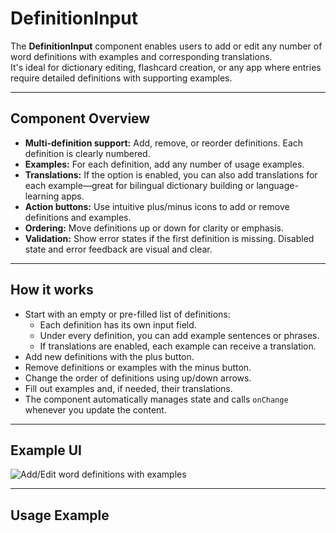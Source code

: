 
<Meta title="inputs/DefinitionInput" />

# DefinitionInput

The **DefinitionInput** component enables users to add or edit any number of word definitions with examples and corresponding translations.  
It's ideal for dictionary editing, flashcard creation, or any app where entries require detailed definitions with supporting examples.

---

## Component Overview

- **Multi-definition support:** Add, remove, or reorder definitions. Each definition is clearly numbered.
- **Examples:** For each definition, add any number of usage examples.
- **Translations:** If the option is enabled, you can also add translations for each example—great for bilingual dictionary building or language-learning apps.
- **Action buttons:** Use intuitive plus/minus icons to add or remove definitions and examples.
- **Ordering:** Move definitions up or down for clarity or emphasis.
- **Validation:** Show error states if the first definition is missing. Disabled state and error feedback are visual and clear.

---

## How it works

- Start with an empty or pre-filled list of definitions:
    - Each definition has its own input field.
    - Under every definition, you can add example sentences or phrases.
    - If translations are enabled, each example can receive a translation.
- Add new definitions with the plus button.
- Remove definitions or examples with the minus button.
- Change the order of definitions using up/down arrows.
- Fill out examples and, if needed, their translations.
- The component automatically manages state and calls `onChange` whenever you update the content.

---

## Example UI

![Add/Edit word definitions with examples](/images/word-form.png)

---

## Usage Example

<Canvas>
  <Story id="inputs-definitioninput--definition-input-default" />
</Canvas>

